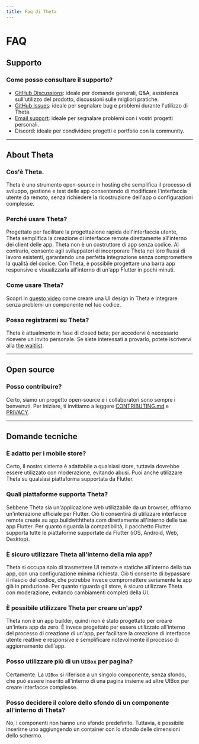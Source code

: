 ```yaml
---
title: Faq di Theta
---
```


# FAQ

## Supporto

### Come posso consultare il supporto?

- [GitHub Discussions](https://github.com/buildwiththeta/buildwiththeta/discussions): ideale per domande generali, Q&A, assistenza sull'utilizzo del prodotto, discussioni sulle migliori pratiche.
- [GitHub Issues](https://github.com/buildwiththeta/buildwiththeta/issues): ideale per segnalare bug e problemi durante l'utilizzo di Theta.
- [Email support](https://app.buildwiththeta.com): ideale per segnalare problemi con i vostri progetti personali.
- Discord: ideale per condividere progetti e portfolio con la community.

---

## About Theta

### Cos'è Theta.

Theta è uno strumento open-source in hosting che semplifica il processo di sviluppo, gestione e test delle app consentendo di modificare l'interfaccia utente da remoto, senza richiedere la ricostruzione dell'app o configurazioni complesse.

### Perché usare Theta?

Progettato per facilitare la progettazione rapida dell'interfaccia utente, Theta semplifica la creazione di interfacce remote direttamente all'interno dei client delle app. Theta non è un costruttore di app senza codice. Al contrario, consente agli sviluppatori di incorporare Theta nei loro flussi di lavoro esistenti, garantendo una perfetta integrazione senza compromettere la qualità del codice. Con Theta, è possibile progettare una barra app responsive e visualizzarla all'interno di un'app Flutter in pochi minuti.

### Come usare Theta?

Scopri in [questo video](https://youtu.be/oFed0NIqBZI) come creare una UI design in Theta e integrare senza problemi un componente nel tuo codice.

### Posso registrarmi su Theta? 

Theta è attualmente in fase di closed beta; per accedervi è necessario ricevere un invito personale. Se siete interessati a provarlo, potete iscrivervi alla [the waitlist](https://app.buildwiththeta.com).

---

## Open source

### Posso contribuire?

Certo, siamo un progetto open-source e i collaboratori sono sempre i benvenuti. Per iniziare, ti invitiamo a leggere [CONTRIBUTING.md](https://github.com/buildwiththeta/buildwiththeta/blob/main/CONTRIBUTING.md) e [PRIVACY](https://github.com/buildwiththeta/buildwiththeta/blob/main/LICENSE).

---

## Domande tecniche

### È adatto per i mobile store?

Certo, il nostro sistema è adattabile a qualsiasi store, tuttavia dovrebbe essere utilizzato con moderazione, evitando abusi. Puoi anche utilizzare Theta su qualsiasi piattaforma supportata da Flutter.

### Quali piattaforme supporta Theta?

Sebbene Theta sia un'applicazione web utilizzabile da un browser, offriamo un'interazione ufficiale per Flutter. Ciò ti consentirà di utilizzare interfacce remote create su app.buildwiththeta.com direttamente all'interno delle tue app Flutter. Per quanto riguarda la compatibilità, il pacchetto Flutter supporta tutte le piattaforme supportate da Flutter (iOS, Android, Web, Desktop).

### È sicuro utilizzare Theta all'interno della mia app?

Theta si occupa solo di trasmettere UI remote e statiche all'interno della tua app, con una configurazione minima richiesta. Ciò ti consente di bypassare il rilascio del codice, che potrebbe invece compromettere seriamente le app già in produzione. Per quanto riguarda gli store, è sicuro utilizzare Theta con moderazione, evitando cambiamenti completi della UI.

### È possibile utilizzare Theta per creare un'app?

Theta non è un app builder, quindi non è stato progettato per creare un'intera app da zero. È invece progettato per essere utilizzato all'interno del processo di creazione di un'app, per facilitare la creazione di interfacce utente reattive e responsive e semplificare notevolmente il processo di aggiornamento dell'app.

### Posso utilizzare più di un `UIBox` per pagina?

Certamente. La `UIBox` si riferisce a un singolo componente, senza sfondo, che può essere inserito all'interno di una pagina insieme ad altre UIBox per creare interfacce complesse.

### Posso decidere il colore dello sfondo di un componente all'interno di Theta?

No, i componenti non hanno uno sfondo predefinito. Tuttavia, è possibile inserirne uno aggiungendo un container con lo sfondo delle dimensioni dello schermo.
